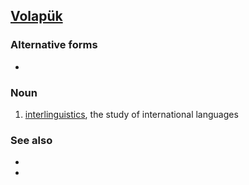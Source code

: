 ==[[Volapük]]==

===Alternative forms===
*{{l|vo|bevuypuykav}}

===Noun===
{{infl|vo|noun}}

# [[interlinguistics]], the study of international languages

===See also===
*{{l|vo|volapuykav}}
*{{l|vo|volapükav}}